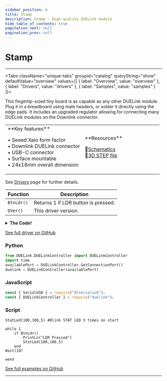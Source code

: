 ```yaml
---
sidebar_position: 6
title: Stamp
description: Stamp - High-quality DUELink module
hide_table_of_contents: true
pagination_next: null
pagination_prev: null
---
```



# Stamp

<ImageSection 
  product="mcstamp-a"
  tagline="Seeed Xaio Form Factor DUELink Microcomputer"
/>

---

<Tabs className="unique-tabs" groupid="catalog" queryString="show" defaultValue="overview"
  values={[
    {
        label: "Overview",
        value: "overview"
    },
    {
        label: "Drivers",
        value: "drivers"
    },
    {
        label: "Samples",
        value: "samples"
    }
]}>

<TabItem value="overview">

This fingertip-sized tiny board is as capable as any other DUELink module. Plug it in a breadboard using male headers, or solder it directly using the edge pads. It includes an upgraded regulator allowing for connecting many DUELink modules on the Downlink connector.

<table><td width='50%'>
**Key features**

• Seeed Xaio form factor<br/>
• Downlink DUELink connector<br/>
• USB-C connector<br/>
• Surface mountable<br/>
• 24x18mm overall dimension<br/>

</td><td width='50%'>
**Resources**
 
📄<a href="/sch/gdl-mcstamp-a.pdf">Schematics</a><br/>
🔩<a href="/3d/gdl-mcstamp-a.step">3D STEP file</a><br/>
</td></table>

</TabItem>

<TabItem value="drivers">

See [Drivers](/docs/engine/drivers) page for further details.

| Function | Description |
|----------|-------------|
| `BtnLdr()` | Returns 1 if LDR button is pressed. |
| `DVer()` | This driver version. |
<details>
<summary><strong>The Code!</strong></summary>

**Stamp Driver**

```batch
##### Stamp Driver #####

fn DVer()
    return 1.0
fend
 
fn Init()
    BtnEn(BtnPin(), 0)
fend

fn BtnPin()
    return 20
fend

fn BtnLdr()
    if BtnDown(BtnPin())
    return 1
fend

Init()
 
#########################
```

</details>

[See full driver on GitHub](https://github.com/ghi-electronics/duelink-website/tree/main/static/code/drivers)

</TabItem>

<TabItem value="samples">

### Python

```python
from DUELink.DUELinkController import DUELinkController
import time
availablePort = DUELinkController.GetConnectionPort()
duelink = DUELinkController(availablePort)
```

### JavaScript

```javascript
const { SerialUSB } = require("dlserialusb");
const { DUELinkController } = require("duelink");
```

### Script

```batch
StatLed(100,100,5) #Blink STAT LED 5 times on start

while 1 
    if BtnLdr()
        PrintLn("LDR Pressed")
        StatLed(100,100,5)
    end    
Wait(10)
 
wend 
```

[See full examples on GitHub](https://github.com/ghi-electronics/duelink-website/tree/main/static/code/samples)

</TabItem>

</Tabs>

---

<OrderSection
    product="DUELink Stamp"
    partnumber="GDL-MCSTAMP-A"
    price="$0.00"
/>
